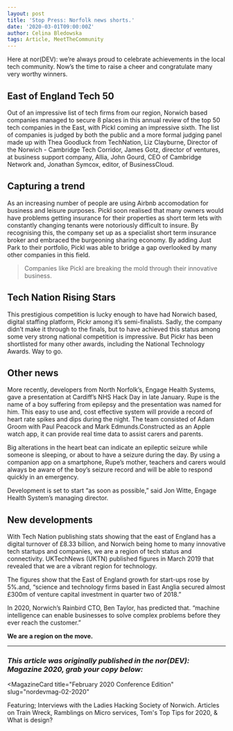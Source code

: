 ```yaml
---
layout: post
title: 'Stop Press: Norfolk news shorts.'
date: '2020-03-01T09:00:00Z'
author: Celina Bledowska
tags: Article, MeetTheCommunity
---
```


Here at nor(DEV): we’re always proud to celebrate achievements in the local tech community. Now’s the time to raise a cheer and congratulate many very worthy winners.

## East of England Tech 50

Out of an impressive list of tech firms from our region, Norwich based companies managed to secure 8 places in this annual review of the top 50 tech companies in the East, with Pickl coming an impressive sixth. The list of companies is judged by both the public and a more formal judging panel made up with Thea Goodluck from TechNation, Liz Clayburne, Director of the Norwich - Cambridge Tech Corridor, James Gotz, director of ventures, at business support company, Allia, John Gourd, CEO of Cambridge Network and, Jonathan Symcox, editor, of BusinessCloud.

## Capturing a trend

As an increasing number of people are using Airbnb accomodation for business and leisure purposes. Pickl soon realised that many owners would have problems getting insurance for their properties as short term lets with constantly changing tenants were notoriously difficult to insure. By recognising this, the company set up as a specialist short term insurance broker and embraced the burgeoning sharing economy. By adding Just Park to their portfolio, Pickl was able to bridge a gap overlooked by many other companies in this field.

> Companies like Pickl are breaking the mold through their innovative business.

## Tech Nation Rising Stars

This prestigious competition is lucky enough to have had Norwich based, digital staffing platform, Pickr among it’s semi-finalists. Sadly, the company didn’t make it through to the finals, but to have achieved this status among some very strong national competition is impressive. But Pickr has been shortlisted for many other awards, including the National Technology Awards. Way to go.

## Other news

More recently, developers from North Norfolk’s, Engage Health Systems, gave a presentation at Cardiff’s NHS Hack Day in late January. Rupe is the name of a boy suffering from epilepsy and the presentation was named for him. This easy to use and, cost effective system will provide a record of heart rate spikes and dips during the night. The team consisted of Adam Groom with Paul Peacock and Mark Edmunds.Constructed as an Apple watch app, it can provide real time data to assist carers and parents.

Big alterations in the heart beat can indicate an epileptic seizure while someone is sleeping, or about to have a seizure during the day. By using a companion app on a smartphone, Rupe’s mother, teachers and carers would always be aware of the boy’s seizure record and will be able to respond quickly in an emergency.

Development is set to start “as soon as possible,” said Jon Witte, Engage Health System’s managing director.

## New developments

With Tech Nation publishing stats showing that the east of England has a digital turnover of £8.33 billion, and Norwich being home to many innovative tech startups and companies, we are a region of tech status and connectivity. UKTechNews (UKTN) published figures in March 2019 that revealed that we are a vibrant region for technology.

The figures show that the East of England growth for start-ups rose by 5%.and, “science and technology firms based in East Anglia secured almost £300m of venture capital investment in quarter two of 2018.”

In 2020, Norwich’s Rainbird CTO, Ben Taylor, has predicted that. “machine intelligence can enable businesses to solve complex problems before they ever reach the customer.”

**We are a region on the move.**

---

### _This article was originally published in the nor(DEV): Magazine 2020, grab your copy below:_


<MagazineCard
  title="February 2020 Conference Edition"
  slug="nordevmag-02-2020"
>
  <p>
    Featuring; Interviews with the Ladies Hacking Society of
    Norwich. Articles on Train Wreck, Ramblings on Micro services,
    Tom's Top Tips for 2020, &amp; What is design?
  </p>
</MagazineCard>